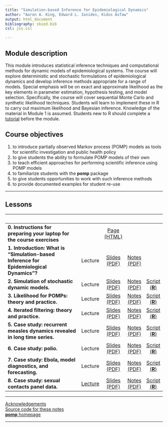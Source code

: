 ```yaml
---
title: "Simulation-based Inference for Epidemiological Dynamics"
author: "Aaron A. King, Edward L. Ionides, Kidus Asfaw"
output: html_document
bibliography: sbied.bib
csl: jss.csl

---
```


## Module description

This module introduces statistical inference techniques and computational methods for dynamic models of epidemiological systems.
The course will explore deterministic and stochastic formulations of epidemiological dynamics and develop inference methods appropriate for a range of models.
Special emphasis will be on exact and approximate likelihood as the key elements in parameter estimation, hypothesis testing, and model selection. Specifically, the course will cover sequential Monte Carlo and synthetic likelihood techniques.
Students will learn to implement these in R to carry out maximum likelihood and Bayesian inference. Knowledge of the material in Module 1 is assumed.
Students new to R should complete a [tutorial](https://kingaa.github.io/R_Tutorial/) before the module.

## Course objectives

1. to introduce partially observed Markov process (POMP) models as tools for scientific investigation and public health policy
1. to give students the ability to formulate POMP models of their own
1. to teach efficient approaches for performing scientific inference using POMP models
1. to familiarize students with the **pomp** package
1. to give students opportunities to work with such inference methods
1. to provide documented examples for student re-use

----------------------

## Lessons


| &nbsp; | &nbsp; | &nbsp; | &nbsp; | &nbsp; |
|:----------------------------------------|:---:|:---:|:---:|:--:|
| **0. Instructions for preparing your laptop for the course exercises** | &nbsp; | [Page (HTML)](./prep/preparation.html) | &nbsp; | &nbsp; |
| **1. Introduction: What is "Simulation-based Inference for Epidemiological Dynamics"?** | Lecture | [Slides (PDF)](./intro/slides.pdf) | [Notes (PDF)](./intro/notes.pdf) |
| **2. Simulation of stochastic dynamic models.** | Lecture | [Slides (PDF)](./stochsim/slides.pdf) | [Notes (PDF)](./stochsim/notes.pdf) | [Script (**R**)](http://raw.githubusercontent.com/kingaa/sbied/master/stochsim/main.R) |
| **3. Likelihood for POMPs: theory and practice.** | Lecture | [Slides (PDF)](./pfilter/slides.pdf) | [Notes (PDF)](./pfilter/notes.pdf) | [Script (**R**)](http://raw.githubusercontent.com/kingaa/sbied/master/pfilter/main.R) |
| **4. Iterated filtering: theory and practice.** | Lecture | [Slides (PDF)](./mif/slides.pdf) | [Notes (PDF)](./mif/notes.pdf) | [Script (**R**)](http://raw.githubusercontent.com/kingaa/sbied/master/mif/main.R) |
| **5. Case study: recurrent measles dynamics revealed in long time series.** | Lecture | [Slides (PDF)](./measles/slides.pdf) | [Notes (PDF)](./measles/notes.pdf) | [Script (**R**)](http://raw.githubusercontent.com/kingaa/sbied/master/measles/main.R) |
| **6. Case study: polio.** | Lecture | [Slides (PDF)](./polio/slides.pdf) | [Notes (PDF)](./polio/notes.pdf) | [Script (**R**)](http://raw.githubusercontent.com/kingaa/sbied/master/polio/main.R) |
| **7. Case study: Ebola, model diagnostics, and forecasting.** | Lecture | [Slides (PDF)](./ebola/slides.pdf) | [Notes (PDF)](./ebola/notes.pdf) | [Script (**R**)](http://raw.githubusercontent.com/kingaa/sbied/master/ebola/codes.R) |
| **8. Case study: sexual contacts panel data.** | <a href="https://youtu.be/mcGGmxJBEHw" target="_blank">Lecture</a> | [Slides (PDF)](./contacts/slides.pdf) | [Notes (PDF)](./contacts/notes.pdf) | [Script (**R**)](http://raw.githubusercontent.com/kingaa/sbied/master/contacts/main.R) |

------------------------------------

[Acknowledgements](./acknowledge.html)  
[Source code for these notes](http://github.com/kingaa/sbied/)  
[**pomp** homepage](https://kingaa.github.io/pomp/)  

----------------------
